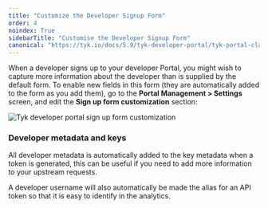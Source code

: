 ```yaml
---
title: "Customize the Developer Signup Form"
order: 4
noindex: True
sidebarTitle: "Customise the Developer Signup Form"
canonical: "https://tyk.io/docs/5.9/tyk-developer-portal/tyk-portal-classic/customise/developer-meta-data"
---
```



<LegacyClassicPortalApi/>

When a developer signs up to your developer Portal, you might wish to capture more information about the developer than is supplied by the default form. To enable new fields in this form (they are automatically added to the form as you add them), go to the **Portal Management > Settings** screen, and edit the **Sign up form customization** section:

<img src="/img/dashboard/portal-management/dev_cusomise_2.5.png" alt="Tyk developer portal sign up form customization" />

### Developer metadata and keys

All developer metadata is automatically added to the key metadata when a token is generated, this can be useful if you need to add more information to your upstream requests.

A developer username will also automatically be made the alias for an API token so that it is easy to identify in the analytics.
